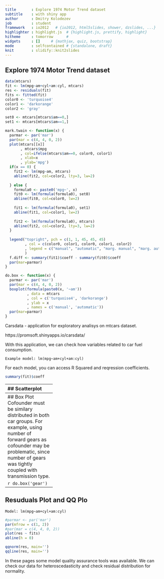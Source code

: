 ```yaml
---
title       : Explore 1974 Motor Trend dataset
subtitle    : with shiny app
author      : Dmitry Kolodezev
job         : student
framework   : io2012   # {io2012, html5slides, shower, dzslides, ...}
highlighter : highlight.js  # {highlight.js, prettify, highlight}
hitheme     : tomorrow      # 
widgets     : []     # {mathjax, quiz, bootstrap}
mode        : selfcontained # {standalone, draft}
knit        : slidify::knit2slides
---
```

## Explore 1974 Motor Trend dataset
```r
data(mtcars)
fit <- lm(mpg~am+cyl+am:cyl, mtcars)
res <- residuals(fit)
fits <- fitted(fit)
color0 <- 'turquoise4'
color1 <- 'darkorange'
color2 <- 'gray'

set0 <- mtcars[mtcars$am==0,]
set1 <- mtcars[mtcars$am==1,]

mark.twain <- function(x) {
  parmar <- par('mar')
  par(mar = c(4, 4, 0, 2))
  plot(mtcars[[x]]
       , mtcars$mpg
       , col=ifelse(mtcars$am==0, color0, color1)
       , xlab=x
       , ylab='mpg')
  if(x == 0) {
    fit2 <- lm(mpg~am, mtcars)
    abline(fit2, col=color2, lty=3, lw=2)    
    
  } else {
    formula0 <- paste0('mpg~', x)
    fit0 <- lm(formula(formula0), set0)
    abline(fit0, col=color0, lw=2)
    
    fit1 <- lm(formula(formula0), set1)
    abline(fit1, col=color1, lw=2)
    
    fit2 <- lm(formula(formula0), mtcars)
    abline(fit2, col=color2, lty=3, lw=2)    
  }
  
  legend("topright", pch = c(1, 1, 45, 45, 45)
         , col = c(color0, color1, color0, color1, color2)
         , legend = c("manual", "automatic", "marg. manual", "marg. auto", paste0("mpg~", x))
         )
  f.diff <- summary(fit1)$coeff - summary(fit0)$coeff 
  par(mar=parmar)
}

do.box <- function(x) {
  parmar <- par('mar')
  par(mar = c(4, 4, 0, 2))
  boxplot(formula(paste0(x, '~am'))
          , data = mtcars
          , col = c('turquoise4', 'darkorange')
          , ylab = x
          , names = c('manual', 'automatic'))
  par(mar=parmar)
}
```

Carsdata - application for exploratory analisys on mtcars dataset.

https://promsoft.shinyapps.io/carsdata/

With this application, we can check how variables related to car fuel consumption.

```
Example model: lm(mpg~am+cyl+am:cyl)
```
For each model, you can access R Squared and reqression coefficients. 

```r
summary(fit)$coeff
```

---------------------
## Scatterplot
```
Model: lm(mpg~hp) # How cofounder variable linked to mileage
```

At the Scatterplot tab, we can access
relationship between selectaed 
variable and mileage&nbsp;per&nbsp;gallon,
separately for each transmission type.

```r
mark.twain('hp')

```

---------------------
## Box Plot
Cofounder must be similary distributed in both car groups. For example, using number of forward gears as cofounder may be problematic, since number of gears was tightly coupled with transmission type.

```r
do.box('gear')
```

---------------------
## Resuduals Plot and QQ Plo
```
Model: lm(mpg~am+cyl+am:cyl)
```

```r
#parmar <- par('mar')
par(mfrow = c(1, 2))
#par(mar = c(4, 4, 0, 2))
plot(res ~ fits)
abline(h = 0)

qqnorm(res, main='')
qqline(res, main='')
```

In these pages some model quality assurance tools was available. We can check our data for heterosсedasticity and check residual distribution for normality. 
